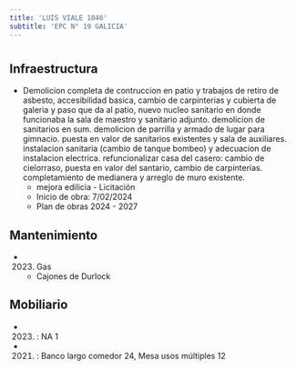 ```yaml
---
title: 'LUIS VIALE 1046'
subtitle: 'EPC N° 19 GALICIA'
---
```


#
## Infraestructura

* Demolicion completa de contruccion en patio y trabajos de retiro de asbesto, accesibilidad  basica, cambio de carpinterias y cubierta  de galeria y paso que da al patio, nuevo nucleo sanitario en donde funcionaba la sala de maestro y sanitario adjunto. demolicion de sanitarios en sum. demolicion de parrilla y armado de lugar para gimnacio.  puesta en valor de sanitarios existentes y sala de auxiliares. instalacion sanitaria (cambio de tanque bombeo) y adecuacion de instalacion electrica. refuncionalizar casa del casero: cambio de cielorraso, puesta en valor del santario, cambio de carpinterias. completamiento de medianera y arreglo de muro existente. 
    + mejora edilicia - Licitación 
    + Inicio de obra: 7/02/2024 
    + Plan de obras 2024 - 2027 






## Mantenimiento

*  (2023) Gas 
    + Cajones de Durlock





## Mobiliario

*  (2023) : NA 1 

*  (2021) : Banco largo comedor 24, Mesa usos múltiples 12 




